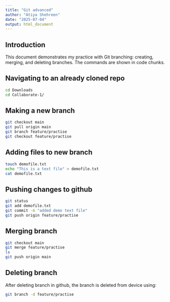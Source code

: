 ---
title: "Git advanced"
author: "Atiya Shehreen"
date: "2025-07-04"
output: html_document
---

## Introduction

This document demonstrates my practice with Git branching: creating, merging, and deleting branches. The commands are shown in code chunks.

## Navigating to an already cloned repo
```{bash}
cd Downloads
cd Collaborate-1/
```

## Making a new branch
```{bash}
git checkout main
git pull origin main
git branch feature/practise
git checkout feature/practise
```

## Adding files to new branch
```{bash}
touch demofile.txt
echo "This is a text file" > demofile.txt
cat demofile.txt
```

## Pushing changes to github
```{bash}
git status
git add demofile.txt
git commit -m "added demo text file"
git push origin feature/practise
```

## Merging branch 
```{bash}
git checkout main
git merge feature/practise
ls
git push origin main
```

## Deleting branch
After deleting branch in github, the branch is deleted from device using:
```{bash}
git branch -d feature/practise
```

